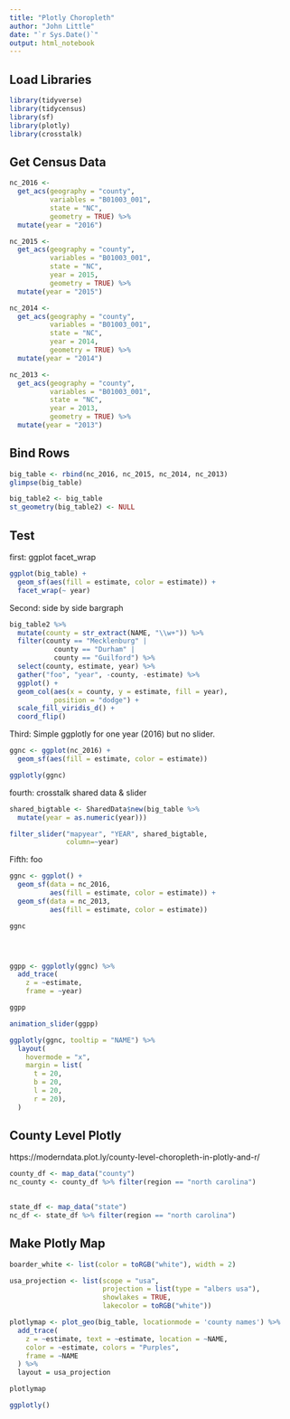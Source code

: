 ```yaml
---
title: "Plotly Choropleth"
author: "John Little"
date: "`r Sys.Date()`"
output: html_notebook
---
```


## Load Libraries

```r
library(tidyverse)
library(tidycensus)
library(sf)
library(plotly)
library(crosstalk)
```



## Get Census Data

```r
nc_2016 <- 
  get_acs(geography = "county",
          variables = "B01003_001",
          state = "NC",
          geometry = TRUE) %>% 
  mutate(year = "2016")

nc_2015 <- 
  get_acs(geography = "county",
          variables = "B01003_001",
          state = "NC",
          year = 2015,
          geometry = TRUE) %>% 
  mutate(year = "2015")

nc_2014 <- 
  get_acs(geography = "county",
          variables = "B01003_001",
          state = "NC",
          year = 2014,
          geometry = TRUE) %>% 
  mutate(year = "2014")

nc_2013 <- 
  get_acs(geography = "county",
          variables = "B01003_001",
          state = "NC",
          year = 2013,
          geometry = TRUE) %>% 
  mutate(year = "2013")
```

## Bind Rows

```r
big_table <- rbind(nc_2016, nc_2015, nc_2014, nc_2013) 
glimpse(big_table)

big_table2 <- big_table
st_geometry(big_table2) <- NULL
```


## Test

first:  ggplot facet_wrap

```r
ggplot(big_table) +
  geom_sf(aes(fill = estimate, color = estimate)) +
  facet_wrap(~ year)
```


Second:  side by side bargraph

```r
big_table2 %>% 
  mutate(county = str_extract(NAME, "\\w+")) %>% 
  filter(county == "Mecklenburg" | 
           county == "Durham" | 
           county == "Guilford") %>% 
  select(county, estimate, year) %>% 
  gather("foo", "year", -county, -estimate) %>% 
  ggplot() +
  geom_col(aes(x = county, y = estimate, fill = year), 
           position = "dodge") +
  scale_fill_viridis_d() +
  coord_flip() 
```

Third:  Simple ggplotly for one year (2016) but no slider.

```r
ggnc <- ggplot(nc_2016) +
  geom_sf(aes(fill = estimate, color = estimate)) 

ggplotly(ggnc)


```

fourth:  crosstalk shared data & slider

```r
shared_bigtable <- SharedData$new(big_table %>% 
  mutate(year = as.numeric(year)))
```

```r
filter_slider("mapyear", "YEAR", shared_bigtable, 
              column=~year)
```




Fifth:  foo

```r

ggnc <- ggplot() +
  geom_sf(data = nc_2016, 
          aes(fill = estimate, color = estimate)) +
  geom_sf(data = nc_2013, 
          aes(fill = estimate, color = estimate)) 

ggnc




ggpp <- ggplotly(ggnc) %>% 
  add_trace(
    z = ~estimate,
    frame = ~year)

ggpp

animation_slider(ggpp)
```



```r
ggplotly(ggnc, tooltip = "NAME") %>% 
  layout(
    hovermode = "x",
    margin = list(
      t = 20,
      b = 20,
      l = 20,
      r = 20),
  )
```







## County Level Plotly 

https://moderndata.plot.ly/county-level-choropleth-in-plotly-and-r/

```r
county_df <- map_data("county") 
nc_county <- county_df %>% filter(region == "north carolina")

  
state_df <- map_data("state") 
nc_df <- state_df %>% filter(region == "north carolina")


```


## Make Plotly Map

```r
boarder_white <- list(color = toRGB("white"), width = 2)

usa_projection <- list(scope = "usa", 
                       projection = list(type = "albers usa"),
                       showlakes = TRUE,
                       lakecolor = toRGB("white"))

plotlymap <- plot_geo(big_table, locationmode = 'county names') %>% 
  add_trace(
    z = ~estimate, text = ~estimate, location = ~NAME,
    color = ~estimate, colors = "Purples",
    frame = ~NAME
  ) %>% 
  layout = usa_projection

plotlymap
```


```r
ggplotly()
```



